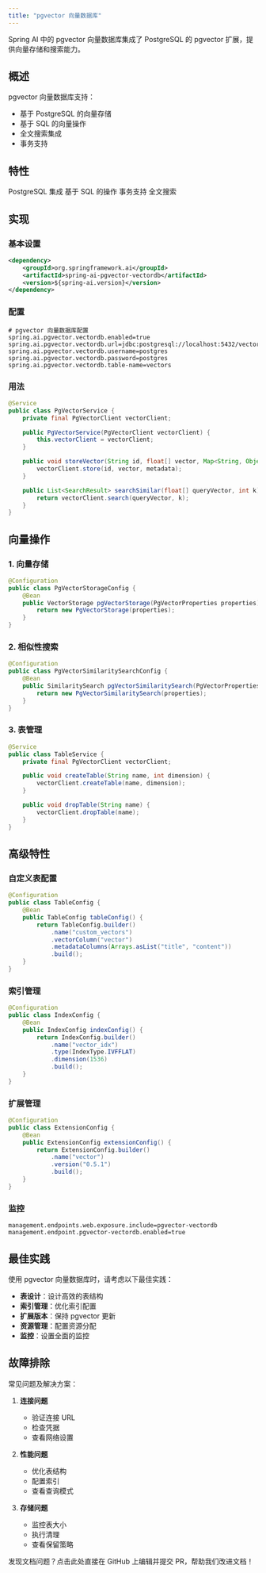```yaml
---
title: "pgvector 向量数据库"
---
```


Spring AI 中的 pgvector 向量数据库集成了 PostgreSQL 的 pgvector 扩展，提供向量存储和搜索能力。

## 概述

pgvector 向量数据库支持：
- 基于 PostgreSQL 的向量存储
- 基于 SQL 的向量操作
- 全文搜索集成
- 事务支持

## 特性

<CardGroup cols={2}>
  <Card title="PostgreSQL" icon="database">
    PostgreSQL 集成
  </Card>
  <Card title="SQL" icon="code">
    基于 SQL 的操作
  </Card>
  <Card title="事务" icon="exchange-alt">
    事务支持
  </Card>
  <Card title="搜索" icon="search">
    全文搜索
  </Card>
</CardGroup>

## 实现

### 基本设置

```xml
<dependency>
    <groupId>org.springframework.ai</groupId>
    <artifactId>spring-ai-pgvector-vectordb</artifactId>
    <version>${spring-ai.version}</version>
</dependency>
```

### 配置

```properties
# pgvector 向量数据库配置
spring.ai.pgvector.vectordb.enabled=true
spring.ai.pgvector.vectordb.url=jdbc:postgresql://localhost:5432/vectordb
spring.ai.pgvector.vectordb.username=postgres
spring.ai.pgvector.vectordb.password=postgres
spring.ai.pgvector.vectordb.table-name=vectors
```

### 用法

```java
@Service
public class PgVectorService {
    private final PgVectorClient vectorClient;

    public PgVectorService(PgVectorClient vectorClient) {
        this.vectorClient = vectorClient;
    }

    public void storeVector(String id, float[] vector, Map<String, Object> metadata) {
        vectorClient.store(id, vector, metadata);
    }

    public List<SearchResult> searchSimilar(float[] queryVector, int k) {
        return vectorClient.search(queryVector, k);
    }
}
```

## 向量操作

### 1. 向量存储

```java
@Configuration
public class PgVectorStorageConfig {
    @Bean
    public VectorStorage pgVectorStorage(PgVectorProperties properties) {
        return new PgVectorStorage(properties);
    }
}
```

### 2. 相似性搜索

```java
@Configuration
public class PgVectorSimilaritySearchConfig {
    @Bean
    public SimilaritySearch pgVectorSimilaritySearch(PgVectorProperties properties) {
        return new PgVectorSimilaritySearch(properties);
    }
}
```

### 3. 表管理

```java
@Service
public class TableService {
    private final PgVectorClient vectorClient;

    public void createTable(String name, int dimension) {
        vectorClient.createTable(name, dimension);
    }

    public void dropTable(String name) {
        vectorClient.dropTable(name);
    }
}
```

## 高级特性

### 自定义表配置

```java
@Configuration
public class TableConfig {
    @Bean
    public TableConfig tableConfig() {
        return TableConfig.builder()
            .name("custom_vectors")
            .vectorColumn("vector")
            .metadataColumns(Arrays.asList("title", "content"))
            .build();
    }
}
```

### 索引管理

```java
@Configuration
public class IndexConfig {
    @Bean
    public IndexConfig indexConfig() {
        return IndexConfig.builder()
            .name("vector_idx")
            .type(IndexType.IVFFLAT)
            .dimension(1536)
            .build();
    }
}
```

### 扩展管理

```java
@Configuration
public class ExtensionConfig {
    @Bean
    public ExtensionConfig extensionConfig() {
        return ExtensionConfig.builder()
            .name("vector")
            .version("0.5.1")
            .build();
    }
}
```

### 监控

```properties
management.endpoints.web.exposure.include=pgvector-vectordb
management.endpoint.pgvector-vectordb.enabled=true
```

## 最佳实践

<Note>
使用 pgvector 向量数据库时，请考虑以下最佳实践：
</Note>

- **表设计**：设计高效的表结构
- **索引管理**：优化索引配置
- **扩展版本**：保持 pgvector 更新
- **资源管理**：配置资源分配
- **监控**：设置全面的监控

## 故障排除

常见问题及解决方案：

1. **连接问题**
   - 验证连接 URL
   - 检查凭据
   - 查看网络设置

2. **性能问题**
   - 优化表结构
   - 配置索引
   - 查看查询模式

3. **存储问题**
   - 监控表大小
   - 执行清理
   - 查看保留策略 

<Card title="文档有误？请协助编辑" icon="pencil" href="https://github.com/javaai-pig4cloud-com/javaai-docs/edit/main/spring-ai/api/vectordbs/pgvector.mdx">
  发现文档问题？点击此处直接在 GitHub 上编辑并提交 PR，帮助我们改进文档！
</Card>
